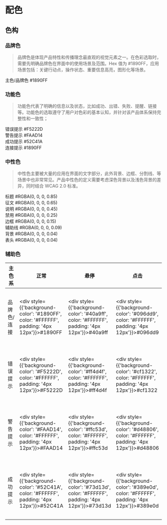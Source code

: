 
<Meta title="设计规范/北汽新能源/视觉设计/色彩" />

# 配色

## 色构 

### 品牌色

> 品牌色是体现产品特性和传播理念最直观的视觉元素之一。在色彩选取时，需要先明确品牌色在界面中的使用场景及范围。Hex 值为 #1890FF，应用场景包括：关键行动点，操作状态、重要信息高亮，图形化等场景。

<div style={{ 'background-color': '#1890FF', color: '#FFFFFF', width: '240px', padding: '4px 12px' }}> 主色/品牌色 #1890FF</div>

### 功能色

> 功能色代表了明确的信息以及状态，比如成功、出错、失败、提醒、链接等。功能色的选取遵守了用户对色彩的基本认知，并针对该产品体系保持完整性和一致性；

<div style={{ 'background-color': '#F5222D', color: '#FFFFFF', width: '240px', padding: '4px 12px'}}> 错误提示 #F5222D</div>
<div style={{ 'background-color': '#FAAD14', color: '#FFFFFF', width: '240px', padding: '4px 12px' }}> 警告提示 #FAAD14</div>
<div style={{ 'background-color': '#52C41A', color: '#FFFFFF', width: '240px', padding: '4px 12px' }}> 成功提示 #52C41A</div>
<div style={{ 'background-color': '#1890FF', color: '#FFFFFF', width: '240px', padding: '4px 12px' }}> 连接提示 #1890FF</div>

### 中性色

> 中性色主要被大量的应用在界面的文字部分，此外背景、边框、分割线、等场景中也非常常见。产品中性色的定义需要考虑深色背景以及浅色背景的差异，同时结合 WCAG 2.0 标准。

<div style={{'background-color': 'RGBA(0, 0, 0, 0.85)', color: '#FFFFFF', width: '240px', padding: '4px 12px'}}> 标题 #RGBA(0, 0, 0, 0.85)</div>
<div style={{'background-color': 'RGBA(0, 0, 0, 0.65)', color: '#FFFFFF', width: '240px', padding: '4px 12px'}}> 征文 #RGBA(0, 0, 0, 0.65)</div>
<div style={{'background-color': 'RGBA(0, 0, 0, 0.45)', color: '#FFFFFF', width: '240px', padding: '4px 12px'}}> 说明 #RGBA(0, 0, 0, 0.45)</div>
<div style={{'background-color': 'RGBA(0, 0, 0, 0.25)', color: '#FFFFFF', width: '240px', padding: '4px 12px'}}> 禁用 #RGBA(0, 0, 0, 0.25)</div>
<div style={{'background-color': 'RGBA(0, 0, 0, 0.15)', color: '#030303', width: '240px', padding: '4px 12px'}}> 边框 #RGBA(0, 0, 0, 0.15)</div>
<div style={{'background-color': 'RGBA(0, 0, 0, 0.09)', color: '#030303', width: '240px', padding: '4px 12px'}}> 辅助线 #RGBA(0, 0, 0, 0.09)</div>
<div style={{'background-color': 'RGBA(0, 0, 0, 0.04)', color: '#030303', width: '240px', padding: '4px 12px'}}> 背景 #RGBA(0, 0, 0, 0.04)</div>
<div style={{'background-color': 'RGBA(0, 0, 0, 0.02)', color: '#030303', width: '240px', padding: '4px 12px'}}> 表头 #RGBA(0, 0, 0, 0.04)</div>

### 辅助色

| 主色系   | 正常 | 悬停 | 点击 | 背景 |
| -------- | ---- | ---- | ---- | ---- |
| 品牌色/连接   |   <div style={{'background-color': '#1890FF', color: '#FFFFFF', padding: '4px 12px'}}>\#1890FF</div>   |  <div style={{'background-color': '#40a9ff', color: '#FFFFFF', padding: '4px 12px'}}>\#40a9ff</div>     |   <div style={{'background-color': '#096dd9', color: '#FFFFFF', padding: '4px 12px'}}>\#096dd9</div>   |   <div style={{'background-color': '#e6f7ff', color: '#030303', border:'1px solid #1890FF', padding: '4px 12px'}}>\#e6f7ff</div>   | 
| 错误提示 |   <div style={{'background-color': '#F5222D', color: '#FFFFFF', padding: '4px 12px'}}>#F5222D</div>   |   <div style={{'background-color': '#ff4d4f', color: '#FFFFFF', padding: '4px 12px'}}>#ff4d4f</div>   |  <div style={{'background-color': '#cf1322', color: '#FFFFFF', padding: '4px 12px'}}>#cf1322</div>    |   <div style={{'background-color': '#fff1f0', color: '#030303', border:'1px solid #1890FF', padding: '4px 12px'}}>#fff1f0</div>   |
| 警告提示 |  <div style={{'background-color': '#FAAD14', color: '#FFFFFF', padding: '4px 12px'}}>#FAAD14</div>   |   <div style={{'background-color': '#ffc53d', color: '#FFFFFF', padding: '4px 12px'}}>#ffc53d</div>   |  <div style={{'background-color': '#d48806', color: '#FFFFFF', padding: '4px 12px'}}>#d48806</div>    |   <div style={{'background-color': '#fffbe6', color: '#030303', border:'1px solid #1890FF', padding: '4px 12px'}}>#fffbe6</div>   |
| 成功提示 |   <div style={{'background-color': '#52C41A', color: '#FFFFFF', padding: '4px 12px'}}>#52C41A</div>   |   <div style={{'background-color': '#73d13d', color: '#FFFFFF', padding: '4px 12px'}}>#73d13d</div>   |   <div style={{'background-color': '#389e0d', color: '#FFFFFF', padding: '4px 12px'}}>#389e0d</div>   |   <div style={{'background-color': '#f6ffed', color: '#030303', border:'1px solid #1890FF', padding: '4px 12px'}}>#f6ffed</div>   |


